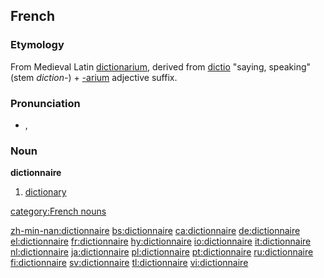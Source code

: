 ==French==

===Etymology===
From Medieval Latin [[dictionarium]], derived from [[dictio]] "saying, speaking" (stem ''diction-'') + [[-arium]] adjective suffix.

===Pronunciation===
*{{IPA|/dik.sjɔ.nɛʁ/}}, {{SAMPA|/dik.sjO.nER/}}

===Noun===
'''dictionnaire''' {{m}}

# [[dictionary]]

[[category:French nouns]]

[[zh-min-nan:dictionnaire]]
[[bs:dictionnaire]]
[[ca:dictionnaire]]
[[de:dictionnaire]]
[[el:dictionnaire]]
[[fr:dictionnaire]]
[[hy:dictionnaire]]
[[io:dictionnaire]]
[[it:dictionnaire]]
[[nl:dictionnaire]]
[[ja:dictionnaire]]
[[pl:dictionnaire]]
[[pt:dictionnaire]]
[[ru:dictionnaire]]
[[fi:dictionnaire]]
[[sv:dictionnaire]]
[[tl:dictionnaire]]
[[vi:dictionnaire]]